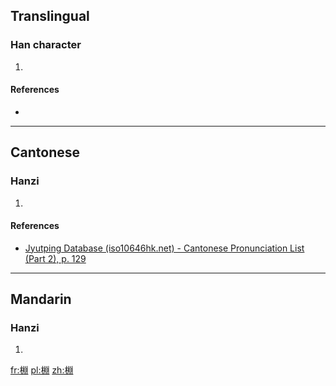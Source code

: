 ==Translingual==

===Han character===
{{Han char|rn=75|rad=木|as=08|sn=12|four=42900|canj=DLXL|ids=⿰木𣶒}}

# {{defn|Han|sort=木08}}

====References====
* {{Han ref|kx=0534.030|dkj=14966|dj=0922.020|hdz=21251.100|uh=68E9|ud=26857|bh=D9D6|bd=55766}}

----

==Cantonese==

===Hanzi===
{{yue-hanzi|jyut=[[jyun1]]|y=yun1}}

# {{defn|lang=yue|sort=木08}}

====References====
*[http://www.iso10646hk.net/jp/document/download.jsp Jyutping Database (iso10646hk.net) - Cantonese Pronunciation List (Part 2), p. 129]

----

==Mandarin==

===Hanzi===
{{cmn-hanzi|pin=[[yuān]] ([[yuan1]])|wg=yüan<sup>1</sup>}}

# {{defn|lang=cmn|sort=木08}}

[[fr:棩]]
[[pl:棩]]
[[zh:棩]]